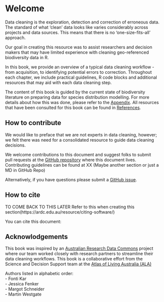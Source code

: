 # Welcome  {.unnumbered}

Data cleaning is the exploration, detection and correction of erroneous data. The standard of what 'clean' data looks like varies considerably across projects and data sources. This means that there is no 'one-size-fits-all' approach. 

Our goal in creating this resource was to assist researchers and decision makers that may have limited experience with cleaning geo-referenced biodiversity data in R. 

In this book, we provide an overview of a typical data cleaning workflow - from acquisition, to identifying potential errors to correction. Throughout each chapter, we include practical guidelines, R code blocks and additional resources that may aid with each data cleaning step. 

The content of this book is guided by the current state of biodiversity literature on preparing data for species distribution modelling. For more details about how this was done, please refer to the [Appendix](@sec-appendix). All resources that have been consulted for this book can be found in [References](@sec-references).

## How to contribute

We would like to preface that we are not experts in data cleaning, however; we felt there was need for a consolidated resource to guide data cleaning decisions.

We welcome contributions to this document and suggest folks to submit pull requests at the [GitHub repository](https://github.com/AtlasOfLivingAustralia/cleaning_data) where this document lives. Contributing guidelines can be found at XX (Maybe another section or just a MD in GitHub Repo)

Alternatively, if you have questions please submit a [GitHub issue](https://github.com/AtlasOfLivingAustralia/cleaning_data/issues). 

## How to cite

TO COME BACK TO THIS LATER
Refer to this when creating this section(https://ardc.edu.au/resource/citing-software/)

You can cite this document: 


## Acknowlodgements {.unnumbered}

This book was inspired by an [Australian Research Data Commons](https://ardc.edu.au/) project where our team worked closely with research partners to streamline their data cleaning workflows. This book is a collaborative effort from the Science and Decision Support team at the [Atlas of Living Australia (ALA)](https://www.ala.org.au/) 

Authors listed in alphabetic order:\
- Fonti Kar\
- Jessica Fenker\
- Margot Schneider\
- Martin Westgate


